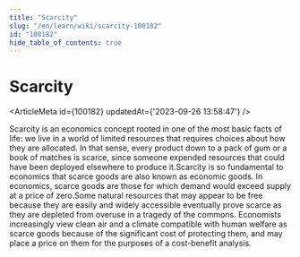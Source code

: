 ```yaml
---
title: "Scarcity"
slug: "/en/learn/wiki/scarcity-100182"
id: "100182"
hide_table_of_contents: true
---
```



# Scarcity

<ArticleMeta id={100182} updatedAt={'2023-09-26 13:58:47'} />
<div className='border-solid border-b border-t-0 my-4 border-[var(--ifm-color-gray-300)]' />

Scarcity is an economics concept rooted in one of the most basic facts of life: we live in a world of limited resources that requires choices about how they are allocated. In that sense, every product down to a pack of gum or a book of matches is scarce, since someone expended resources that could have been deployed elsewhere to produce it.Scarcity is so fundamental to economics that scarce goods are also known as economic goods. In economics, scarce goods are those for which demand would exceed supply at a price of zero.Some natural resources that may appear to be free because they are easily and widely accessible eventually prove scarce as they are depleted from overuse in a tragedy of the commons. Economists increasingly view clean air and a climate compatible with human welfare as scarce goods because of the significant cost of protecting them, and may place a price on them for the purposes of a cost-benefit analysis.
